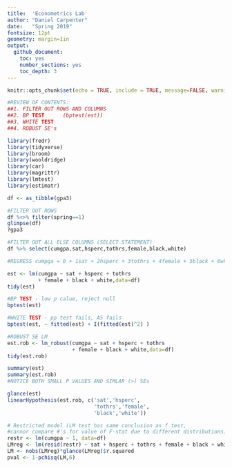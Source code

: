 ```yaml
---
title:  'Econometrics Lab'
author: "Daniel Carpenter"
date:   "Spring 2019"
fontsize: 12pt
geometry: margin=1in
output:
  github_document:
    toc: yes
    number_sections: yes
    toc_depth: 3
---
```

      
```r
knitr::opts_chunk$set(echo = TRUE, include = TRUE, message=FALSE, warning=FALSE)
```

```r
#REVIEW OF CONTENTS:
##1. FILTER OUT ROWS AND COLUMNS
##2. BP TEST      (bptest(est))
##3. WHITE TEST
##4. ROBUST SE's  

library(fredr)
library(tidyverse)
library(broom)
library(wooldridge)
library(car)
library(magrittr)
library(lmtest)
library(estimatr)

df <- as_tibble(gpa3)

#FILTER OUT ROWS
df %<>% filter(spring==1)
glimpse(df)
?gpa3

#FILTER OUT ALL ELSE COLUMNS (SELECT STATEMENT)
df %>% select(cumgpa,sat,hsperc,tothrs,female,black,white)

#REGRESS cumpga = 0 + 1sat + 2hsperc + 3tothrs + 4female + 5black + 6white + u

est <- lm(cumgpa ~ sat + hsperc + tothrs 
          + female + black + white,data=df)
tidy(est)

#BP TEST - low p calue, reject null
bptest(est)

#WHITE TEST - pp test fails, A5 fails
bptest(est, ~ fitted(est) + I(fitted(est)^2) )

#ROBUST SE LM
est.rob <- lm_robust(cumgpa ~ sat + hsperc + tothrs 
                     + female + black + white,data=df)
tidy(est.rob)

summary(est)
summary(est.rob)
#NOTICE BOTH SMALL P VALUES AND SIMLAR (>) SEs

glance(est)
linearHypothesis(est.rob, c('sat','hsperc',
                            'tothrs','female',
                            'black','white'))

# Restricted model (LM test has same conclusion as f test,
#cannor compare #'s for value of F-stat due to different distributions)
restr <- lm(cumgpa ~ 1, data=df)
LMreg <- lm(resid(restr) ~ sat + hsperc + tothrs + female + black + white, data=df)
LM <- nobs(LMreg)*glance(LMreg)$r.squared
pval <- 1-pchisq(LM,6)
```